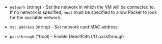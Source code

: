 <!-- Code generated from the comments of the NIC struct in builder/vsphere/iso/step_create.go; DO NOT EDIT MANUALLY -->

-   `network` (string) - Set the network in which the VM will be connected to. If no network is specified, `host`
    must be specified to allow Packer to look for the available network.
    
-   `mac_address` (string) - Set network card MAC address
    
-   `passthrough` (\*bool) - Enable DirectPath I/O passthrough
    